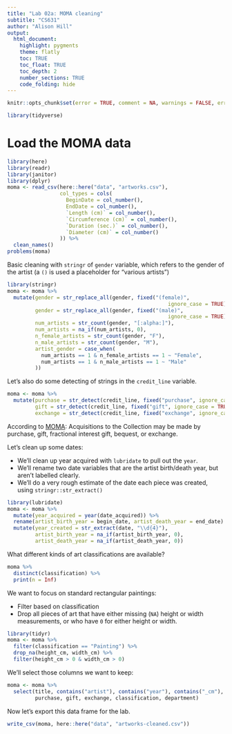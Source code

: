```yaml
---
title: "Lab 02a: MOMA cleaning"
subtitle: "CS631"
author: "Alison Hill"
output:
  html_document:
    highlight: pygments
    theme: flatly
    toc: TRUE
    toc_float: TRUE
    toc_depth: 2
    number_sections: TRUE
    code_folding: hide
---
```


```r
knitr::opts_chunk$set(error = TRUE, comment = NA, warnings = FALSE, errors = FALSE, messages = FALSE, tidy = FALSE, cache = FALSE)
```

```r
library(tidyverse)
```




# Load the MOMA data

```r
library(here)
library(readr)
library(janitor)
library(dplyr)
moma <- read_csv(here::here("data", "artworks.csv"),
                 col_types = cols(
                   BeginDate = col_number(),
                   EndDate = col_number(),
                   `Length (cm)` = col_number(),
                   `Circumference (cm)` = col_number(),
                   `Duration (sec.)` = col_number(),
                   `Diameter (cm)` = col_number()
                 )) %>% 
  clean_names()
problems(moma)
```

Basic cleaning with `stringr` of `gender` variable, which refers to the gender of the artist (a `()` is used a placeholder for "various artists")

```r
library(stringr)
moma <- moma %>% 
  mutate(gender = str_replace_all(gender, fixed("(female)", 
                                                    ignore_case = TRUE), "F"),
         gender = str_replace_all(gender, fixed("(male)", 
                                                    ignore_case = TRUE), "M"),
         num_artists = str_count(gender, "[:alpha:]"),
         num_artists = na_if(num_artists, 0),
         n_female_artists = str_count(gender, "F"),
         n_male_artists = str_count(gender, "M"),
         artist_gender = case_when(
           num_artists == 1 & n_female_artists == 1 ~ "Female",
           num_artists == 1 & n_male_artists == 1 ~ "Male"
         ))
```


Let's also do some detecting of strings in the `credit_line` variable.

```r
moma <- moma %>% 
  mutate(purchase = str_detect(credit_line, fixed("purchase", ignore_case = TRUE)),
         gift = str_detect(credit_line, fixed("gift", ignore_case = TRUE)),
         exchange = str_detect(credit_line, fixed("exchange", ignore_case = TRUE)))
```

According to [MOMA](https://www.moma.org/momaorg/shared/pdfs/docs/explore/CollectionsMgmtPolicyMoMA_Oct10.pdf):
Acquisitions to the Collection may be made by purchase, gift, fractional interest gift, bequest, or exchange. 

Let's clean up some dates:

- We'll clean up year acquired with `lubridate` to pull out the `year`.
- We'll rename two date variables that are the artist birth/death year, but aren't labelled clearly.
- We'll do a very rough estimate of the date each piece was created, using `stringr::str_extract()`

```r
library(lubridate)
moma <- moma %>% 
  mutate(year_acquired = year(date_acquired)) %>% 
  rename(artist_birth_year = begin_date, artist_death_year = end_date) %>% 
  mutate(year_created = str_extract(date, "\\d{4}"),
         artist_birth_year = na_if(artist_birth_year, 0),
         artist_death_year = na_if(artist_death_year, 0))
```



What different kinds of art classifications are available?

```r
moma %>% 
  distinct(classification) %>% 
  print(n = Inf)
```

We want to focus on standard rectangular paintings:

- Filter based on classification
- Drop all pieces of art that have either missing (`NA`) height or width measurements, or who have `0` for either height or width.

```r
library(tidyr)
moma <- moma %>% 
  filter(classification == "Painting") %>% 
  drop_na(height_cm, width_cm) %>% 
  filter(height_cm > 0 & width_cm > 0)
```

We'll select those columns we want to keep:

```r
moma <- moma %>% 
  select(title, contains("artist"), contains("year"), contains("_cm"),
         purchase, gift, exchange, classification, department)
```


Now let's export this data frame for the lab.
```r
write_csv(moma, here::here("data", "artworks-cleaned.csv"))
```


